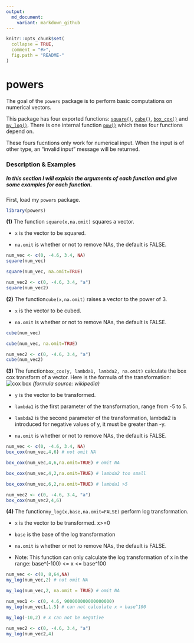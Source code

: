 ```yaml
---
output:
  md_document:
    variant: markdown_github
---
```


<!-- README.md is generated from README.Rmd. Please edit that file -->

```r
knitr::opts_chunk$set(
  collapse = TRUE,
  comment = "#>",
  fig.path = "README-"
)
```

# powers

The goal of the `powers` package is to perform basic computations on numerical vectors.

This package has four exported functions: [`square()`](https://github.com/hannahdxz/powers/blob/master/R/square.R), [`cube()`](https://github.com/hannahdxz/powers/blob/master/R/cube.R), [`box_cox()`](https://github.com/hannahdxz/powers/blob/master/R/box%20cox.R) and [`my_log()`](https://github.com/hannahdxz/powers/blob/master/R/my_log.R).
There is one internal function [`pow()`](https://github.com/hannahdxz/powers/blob/master/R/pow.R) which these four functions depend on. 

These fours fucntions only work for numerical input. When the input is of other type, an "invalid input" message will be returned.

### Description & Examples

##### In this section I will explain the arguments of each function and give some examples for each function. 

First, load my `powers` package.
```r
library(powers)
```

**(1)** The function `square(x,na.omit)` squares a vector. 

* `x` is the vector to be squared. 

* `na.omit` is whether or not to remove NAs, the default is FALSE.

```r
num_vec <- c(0, -4.6, 3.4, NA)
square(num_vec)

square(num_vec, na.omit=TRUE)

num_vec2 <- c(0, -4.6, 3.4, "a")
square(num_vec2)
```

**(2)** The function`cube(x,na.omit)` raises a vector to the power of 3.

* `x` is the vector to be cubed. 

* `na.omit` is whether or not to remove NAs, the default is FALSE.

```r
cube(num_vec)

cube(num_vec, na.omit=TRUE)

num_vec2 <- c(0, -4.6, 3.4, "a")
cube(num_vec2)
```

**(3)** The function`box_cox(y, lambda1, lambda2, na.omit)` calculate the box cox transform of a vector. Here is the formula of the transformation:
![cox box](https://user-images.githubusercontent.com/31666152/33244401-2e663790-d2ab-11e7-8273-ac8e4bc25d50.png)
*(formula source: wikipedia)*

* `y` is the vector to be transformed.

* `lambda1` is the first parameter of the transformation, range from -5 to 5.

* `lambda2` is the second parameter of the transformation, lambda2 is introduced for negative
values of y, it must be greater than -y.

* `na.omit` is whether or not to remove NAs, the default is FALSE.

```r
num_vec <- c(0, -4.6, 3.4, NA)
box_cox(num_vec,4,6) # not omit NA

box_cox(num_vec,4,6,na.omit=TRUE) # omit NA

box_cox(num_vec,4,2,na.omit=TRUE) # lambda2 too small

box_cox(num_vec,6,2,na.omit=TRUE) # lambda1 >5

num_vec2 <- c(0, -4.6, 3.4, "a")
box_cox(num_vec2,4,6)
```

**(4)** The function`my_log(x,base,na.omit=FALSE)` perform log transformation.

* `x` is the vector to be transformed. x>=0

* `base` is the base of the log transformation

* `na.omit` is whether or not to remove NAs, the default is FALSE.

* Note: This function can only calculate the log transformation of x in the range: base^(-100) <= x <= base^100

```r
num_vec <- c(0, 8,64,NA)
my_log(num_vec,2) # not omit NA

my_log(num_vec,2, na.omit = TRUE) # omit NA

num_vec1 <- c(0, 4.6, 900000000000000000)
my_log(num_vec1,1.5) # can not calculate x > base^100

my_log(-10,2) # x can not be negative

num_vec2 <- c(0, -4.6, 3.4, "a")
my_log(num_vec2,4)
```





